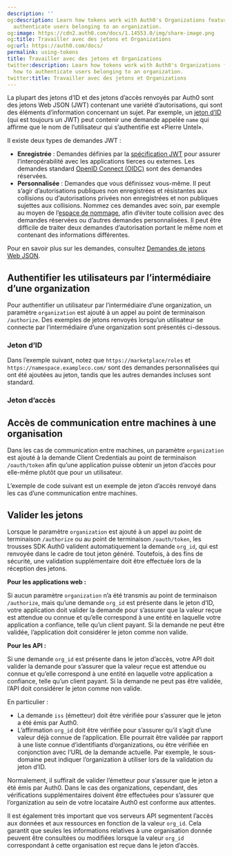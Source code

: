 ```yaml
---
description: ''
og:description: Learn how tokens work with Auth0's Organizations feature and how to
  authenticate users belonging to an organization.
og:image: https://cdn2.auth0.com/docs/1.14553.0/img/share-image.png
og:title: Travailler avec des jetons et Organizations
og:url: https://auth0.com/docs/
permalink: using-tokens
title: Travailler avec des jetons et Organizations
twitter:description: Learn how tokens work with Auth0's Organizations feature and
  how to authenticate users belonging to an organization.
twitter:title: Travailler avec des jetons et Organizations
---
```




La plupart des jetons d’ID et des jetons d’accès renvoyés par Auth0 sont des jetons Web JSON (JWT) contenant une variété d’autorisations, qui sont des éléments d’information concernant un sujet. Par exemple, un [jeton d’ID](/security/tokens/id-tokens) (qui est toujours un JWT) peut contenir une demande appelée `name` qui affirme que le nom de l’utilisateur qui s’authentifie est «Pierre Untel».

Il existe deux types de demandes JWT :

* **Enregistrée** : Demandes définies par la [spécification JWT](https://tools.ietf.org/html/rfc7519) pour assurer l’interopérabilité avec les applications tierces ou externes. Les demandes standard [OpenID Connect (OIDC)](/protocols/openid-connect-protocol) sont des demandes réservées.
* **Personnalisée** : Demandes que vous définissez vous-même. Il peut s’agir d’autorisations publiques non enregistrées et résistantes aux collisions ou d’autorisations privées non enregistrées et non publiques sujettes aux collisions. Nommez ces demandes avec soin, par exemple au moyen de l’[espace de nommage](/security/tokens/json-web-tokens/create-custom-claims), afin d’éviter toute collision avec des demandes réservées ou d’autres demandes personnalisées. Il peut être difficile de traiter deux demandes d’autorisation portant le même nom et contenant des informations différentes.

Pour en savoir plus sur les demandes, consultez [Demandes de jetons Web JSON](/security/tokens/json-web-tokens/json-web-token-claims).

## Authentifier les utilisateurs par l’intermédiaire d’une organization

Pour authentifier un utilisateur par l’intermédiaire d’une organization, un paramètre `organization` est ajouté à un appel au point de terminaison `/authorize`. Des exemples de jetons renvoyés lorsqu’un utilisateur se connecte par l’intermédiaire d’une organization sont présentés ci-dessous.



### Jeton d’ID

Dans l’exemple suivant, notez que `https://marketplace/roles` et `https://namespace.exampleco.com/` sont des demandes personnalisées qui ont été ajoutées au jeton, tandis que les autres demandes incluses sont standard.



### Jeton d’accès



## Accès de communication entre machines à une organisation

Dans les cas de communication entre machines, un paramètre `organization` est ajouté à la demande Client Credentials au point de terminaison `/oauth/token` afin qu’une application puisse obtenir un jeton d’accès pour elle-même plutôt que pour un utilisateur.



L’exemple de code suivant est un exemple de jeton d’accès renvoyé dans les cas d’une communication entre machines.



## Valider les jetons

Lorsque le paramètre `organization` est ajouté à un appel au point de terminaison `/authorize` ou au point de terminaison `/oauth/token`, les trousses SDK Auth0 valident automatiquement la demande `org_id`, qui est renvoyée dans le cadre de tout jeton généré. Toutefois, à des fins de sécurité, une validation supplémentaire doit être effectuée lors de la réception des jetons.



**Pour les applications web :**

Si aucun paramètre `organization` n’a été transmis au point de terminaison `/authorize`, mais qu’une demande `org_id` est présente dans le jeton d’ID, votre application doit valider la demande pour s’assurer que la valeur reçue est attendue ou connue et qu’elle correspond à une entité en laquelle votre application a confiance, telle qu’un client payant. Si la demande ne peut être validée, l’application doit considérer le jeton comme non valide.

**Pour les API :**

Si une demande `org_id` est présente dans le jeton d’accès, votre API doit valider la demande pour s’assurer que la valeur reçue est attendue ou connue et qu’elle correspond à une entité en laquelle votre application a confiance, telle qu’un client payant. Si la demande ne peut pas être validée, l’API doit considérer le jeton comme non valide.

En particulier :

* La demande `iss` (émetteur) doit être vérifiée pour s’assurer que le jeton a été émis par Auth0.
* L’affirmation `org_id` doit être vérifiée pour s’assurer qu’il s’agit d’une valeur déjà connue de l’application. Elle pourrait être validée par rapport à une liste connue d’identifiants d’organizations, ou être vérifiée en conjonction avec l’URL de la demande actuelle. Par exemple, le sous-domaine peut indiquer l’organization à utiliser lors de la validation du jeton d’ID.

Normalement, il suffirait de valider l’émetteur pour s’assurer que le jeton a été émis par Auth0. Dans le cas des organizations, cependant, des vérifications supplémentaires doivent être effectuées pour s’assurer que l’organization au sein de votre locataire Auth0 est conforme aux attentes.

Il est également très important que vos serveurs API segmentent l’accès aux données et aux ressources en fonction de la valeur `org_id`. Cela garantit que seules les informations relatives à une organisation donnée peuvent être consultées ou modifiées lorsque la valeur `org_id` correspondant à cette organisation est reçue dans le jeton d’accès.